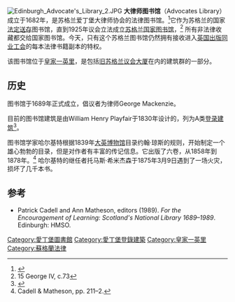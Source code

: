 [[File:Edinburgh_Advocate's_Library_2.JPG|thumb]]
'''大律师图书馆'''（Advocates Library）成立于1682年，是苏格兰爱丁堡大律师协会的法律图书馆。<ref name="brewer">{{cite book | last = Brewer | first = E. Cobham | title = The Dictionary of Phrase and Fable | url = https://archive.org/details/dictionaryofphra0000brew | publisher = Avenel Books | date = 1978 |origyear=reprint of 1894 version | location = Edwinstowe, England | isbn = 0-517-25921-4 | page = [https://archive.org/details/dictionaryofphra0000brew/page/17 17]}}</ref>它作为苏格兰的国家[[法定送存|法定送存]]图书馆，直到1925年议会立法成立[[苏格兰国家图书馆|苏格兰国家图书馆]]，<ref>15 George IV, c.73</ref> 所有非法律收藏都交给国家图书馆。今天，只有这个苏格兰图书馆仍然拥有接收进入[[英国出版同业工会|英国出版同业工会]]的每本法律书籍副本的特权。

该图书馆位于[[皇家一英里|皇家一英里]]，是包括[[旧苏格兰议会大厦|旧苏格兰议会大厦]]在内的建筑群的一部分。

==历史==
图书馆于1689年正式成立，倡议者为律师George Mackenzie。

目前的图书馆建筑是由William Henry Playfair于1830年设计的，列为A类[[登录建筑|登录建筑]]<ref>{{cite web |url=http://data.historic-scotland.gov.uk/pls/htmldb/f?p=2200:15:0::::BUILDING,HL:51179,advocates%20library |title=PARLIAMENT SQUARE, ADVOCATES' LIBRARY, INCLUDING WALL AND RAILINGS (Ref:51179) |work=Historic Scotland Listed Buildings |accessdate=2014-08-19 }}</ref>。

图书馆学家哈尔基特根据1839年[[大英博物馆|大英博物馆]]目录约翰·琼斯的规则，开始制定一个雄心勃勃的目录，但是对作者有丰富的传记信息。它出版了六​​卷，从1858年到1878年。<ref>Cadell & Matheson, pp. 211–2.</ref> 哈尔基特的继任者托马斯·希米杰森于1875年3月9日遇到了一场火灾，损坏了几千本书。

==参考==
*Patrick Cadell and Ann Matheson, editors (1989). ''For the Encouragement of Learning: Scotland's National Library 1689–1989''. Edinburgh: HMSO.
{{reflist}}
{{coord|55|56|56|N|3|11|29|W|region:GB_type:landmark|display=title}}

[[Category:愛丁堡圖書館|Category:愛丁堡圖書館]]
[[Category:愛丁堡登錄建築|Category:愛丁堡登錄建築]]
[[Category:皇家一英里|Category:皇家一英里]]
[[Category:蘇格蘭法律|Category:蘇格蘭法律]]